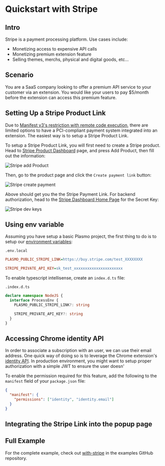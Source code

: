 # Quickstart with Stripe

## Intro

Stripe is a payment processing platform. Use cases include:

- Monetizing access to expensive API calls
- Monetizing premium extension feature
- Selling themes, merchs, physical and digital goods, etc...

## Scenario

You are a SaaS company looking to offer a premium API service to your customer via an extension. You would like your users to pay $5/month before the extension can access this premium feature.

## Setting Up a Stripe Product Link

Due to [Manifest v3's restriction with remote code execution](https://developer.chrome.com/docs/extensions/mv3/intro/mv3-overview/#remotely-hosted-code), there are limited options to have a PCI-compliant payment system integrated into an extension. The easiest way is to setup a Stripe Product Link.

To setup a Stripe Product Link, you will first need to create a Stripe product. Head to [Stripe Product Dashboard](https://dashboard.stripe.com/test/products?active=true) page, and press Add Product, then fill out the information:

![Stripe add Product](/screenshots/stripe-add-product.png)

Then, go to the product page and click the `Create payment link` button:

![Stripe create payment](/screenshots/stripe-create-payment.png)

Above should get you the the Stripe Payment Link. For backend authorization, head to the [Stripe Dashboard Home Page](https://dashboard.stripe.com/test/dashboard) for the Secret Key:

![Stripe dev keys](/screenshots/stripe-dev-keys.png)

## Using env variable

Assuming you have setup a basic Plasmo project, the first thing to do is to setup our [environment variables](/workflows/env):

`.env.local`

```ini
PLASMO_PUBLIC_STRIPE_LINK=https://buy.stripe.com/test_XXXXXXXX

STRIPE_PRIVATE_API_KEY=sk_test_xxxxxxxxxxxxxxxxxxxxxx
```

To enable typescript intellisense, create an `index.d.ts` file:

`.index.d.ts`

```ts
declare namespace NodeJS {
  interface ProcessEnv {
    PLASMO_PUBLIC_STRIPE_LINK?: string

    STRIPE_PRIVATE_API_KEY?: string
  }
}
```

## Accessing Chrome identity API

In order to associate a subscription with an user, we can use their email address. One quick way of doing so is to leverage the Chrome extension's [identity API](https://developer.chrome.com/docs/extensions/reference/identity/#method-getProfileUserInfo). In production environment, you might want to setup proper authorization with a simple JWT to ensure the user doesn'

To enable the permission required for this feature, add the following to the `manifest` field of your `package.json` file:

```json
{
  "manifest": {
    "permissions": ["identity", "identity.email"]
  }
}
```

## Integrating the Stripe Link into the popup page

## Full Example

For the complete example, check out [with-stripe](https://github.com/PlasmoHQ/examples/tree/main/with-stripe) in the examples GitHub repository.
